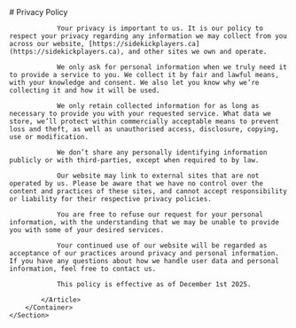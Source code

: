 
<Layout title="Privacy Policy" description="Our privacy policy.">
    <Section>
        <Container>
            <Article contain>
                # Privacy Policy

                Your privacy is important to us. It is our policy to respect your privacy regarding any information we may collect from you across our website, [https://sidekickplayers.ca](https://sidekickplayers.ca), and other sites we own and operate.

                We only ask for personal information when we truly need it to provide a service to you. We collect it by fair and lawful means, with your knowledge and consent. We also let you know why we’re collecting it and how it will be used.

                We only retain collected information for as long as necessary to provide you with your requested service. What data we store, we’ll protect within commercially acceptable means to prevent loss and theft, as well as unauthorised access, disclosure, copying, use or modification.

                We don’t share any personally identifying information publicly or with third-parties, except when required to by law.

                Our website may link to external sites that are not operated by us. Please be aware that we have no control over the content and practices of these sites, and cannot accept responsibility or liability for their respective privacy policies.

                You are free to refuse our request for your personal information, with the understanding that we may be unable to provide you with some of your desired services.

                Your continued use of our website will be regarded as acceptance of our practices around privacy and personal information. If you have any questions about how we handle user data and personal information, feel free to contact us.

                This policy is effective as of December 1st 2025.

            </Article>
        </Container>
    </Section>

</Layout>
